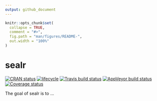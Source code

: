 ```yaml
---
output: github_document
---
```


<!-- README.md is generated from README.Rmd. Please edit that file -->

```r
knitr::opts_chunk$set(
  collapse = TRUE,
  comment = "#>",
  fig.path = "man/figures/README-",
  out.width = "100%"
)
```
# sealr

[![CRAN status](https://www.r-pkg.org/badges/version/sealr)](https://cran.r-project.org/package=sealr) [![lifecycle](https://img.shields.io/badge/lifecycle-experimental-orange.svg)](https://www.tidyverse.org/lifecycle/#experimental) [![Travis build status](https://travis-ci.org/uribo/sealr.svg?branch=master)](https://travis-ci.org/uribo/sealr) [![AppVeyor build status](https://ci.appveyor.com/api/projects/status/github/uribo/sealr?branch=master&svg=true)](https://ci.appveyor.com/project/uribo/sealr) [![Coverage status](https://codecov.io/gh/uribo/sealr/branch/master/graph/badge.svg)](https://codecov.io/github/uribo/sealr?branch=master)

The goal of sealr is to ...
